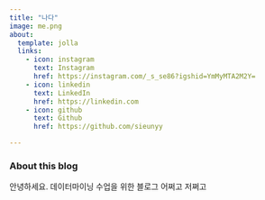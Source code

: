 ```yaml
---
title: "나다"
image: me.png
about:
  template: jolla
  links:
    - icon: instagram
      text: Instagram
      href: https://instagram.com/_s_se86?igshid=YmMyMTA2M2Y=
    - icon: linkedin
      text: LinkedIn
      href: https://linkedin.com
    - icon: github
      text: Github
      href: https://github.com/sieunyy

---
```


### About this blog

안녕하세요. 데이터마이닝 수업을 위한 블로그 어쩌고 저쩌고